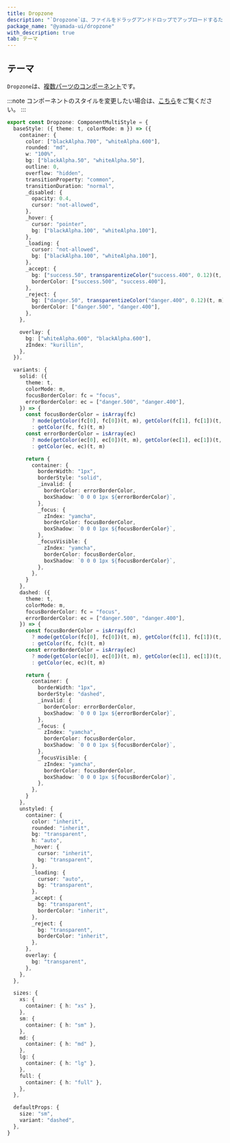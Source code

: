 ```yaml
---
title: Dropzone
description: "`Dropzone`は、ファイルをドラッグアンドドロップでアップロードするために使用されるコンポーネントです。"
package_name: "@yamada-ui/dropzone"
with_description: true
tab: テーマ
---
```


## テーマ

`Dropzone`は、[複数パーツのコンポーネント](/styled-system/theming/component-styles#複数パーツのコンポーネント)です。

:::note
コンポーネントのスタイルを変更したい場合は、[こちら](/styled-system/theming/customize-theme#コンポーネントのスタイルを変更する)をご覧ください。
:::

```ts
export const Dropzone: ComponentMultiStyle = {
  baseStyle: ({ theme: t, colorMode: m }) => ({
    container: {
      color: ["blackAlpha.700", "whiteAlpha.600"],
      rounded: "md",
      w: "100%",
      bg: ["blackAlpha.50", "whiteAlpha.50"],
      outline: 0,
      overflow: "hidden",
      transitionProperty: "common",
      transitionDuration: "normal",
      _disabled: {
        opacity: 0.4,
        cursor: "not-allowed",
      },
      _hover: {
        cursor: "pointer",
        bg: ["blackAlpha.100", "whiteAlpha.100"],
      },
      _loading: {
        cursor: "not-allowed",
        bg: ["blackAlpha.100", "whiteAlpha.100"],
      },
      _accept: {
        bg: ["success.50", transparentizeColor("success.400", 0.12)(t, m)],
        borderColor: ["success.500", "success.400"],
      },
      _reject: {
        bg: ["danger.50", transparentizeColor("danger.400", 0.12)(t, m)],
        borderColor: ["danger.500", "danger.400"],
      },
    },

    overlay: {
      bg: ["whiteAlpha.600", "blackAlpha.600"],
      zIndex: "kurillin",
    },
  }),

  variants: {
    solid: ({
      theme: t,
      colorMode: m,
      focusBorderColor: fc = "focus",
      errorBorderColor: ec = ["danger.500", "danger.400"],
    }) => {
      const focusBorderColor = isArray(fc)
        ? mode(getColor(fc[0], fc[0])(t, m), getColor(fc[1], fc[1])(t, m))(m)
        : getColor(fc, fc)(t, m)
      const errorBorderColor = isArray(ec)
        ? mode(getColor(ec[0], ec[0])(t, m), getColor(ec[1], ec[1])(t, m))(m)
        : getColor(ec, ec)(t, m)

      return {
        container: {
          borderWidth: "1px",
          borderStyle: "solid",
          _invalid: {
            borderColor: errorBorderColor,
            boxShadow: `0 0 0 1px ${errorBorderColor}`,
          },
          _focus: {
            zIndex: "yamcha",
            borderColor: focusBorderColor,
            boxShadow: `0 0 0 1px ${focusBorderColor}`,
          },
          _focusVisible: {
            zIndex: "yamcha",
            borderColor: focusBorderColor,
            boxShadow: `0 0 0 1px ${focusBorderColor}`,
          },
        },
      }
    },
    dashed: ({
      theme: t,
      colorMode: m,
      focusBorderColor: fc = "focus",
      errorBorderColor: ec = ["danger.500", "danger.400"],
    }) => {
      const focusBorderColor = isArray(fc)
        ? mode(getColor(fc[0], fc[0])(t, m), getColor(fc[1], fc[1])(t, m))(m)
        : getColor(fc, fc)(t, m)
      const errorBorderColor = isArray(ec)
        ? mode(getColor(ec[0], ec[0])(t, m), getColor(ec[1], ec[1])(t, m))(m)
        : getColor(ec, ec)(t, m)

      return {
        container: {
          borderWidth: "1px",
          borderStyle: "dashed",
          _invalid: {
            borderColor: errorBorderColor,
            boxShadow: `0 0 0 1px ${errorBorderColor}`,
          },
          _focus: {
            zIndex: "yamcha",
            borderColor: focusBorderColor,
            boxShadow: `0 0 0 1px ${focusBorderColor}`,
          },
          _focusVisible: {
            zIndex: "yamcha",
            borderColor: focusBorderColor,
            boxShadow: `0 0 0 1px ${focusBorderColor}`,
          },
        },
      }
    },
    unstyled: {
      container: {
        color: "inherit",
        rounded: "inherit",
        bg: "transparent",
        h: "auto",
        _hover: {
          cursor: "inherit",
          bg: "transparent",
        },
        _loading: {
          cursor: "auto",
          bg: "transparent",
        },
        _accept: {
          bg: "transparent",
          borderColor: "inherit",
        },
        _reject: {
          bg: "transparent",
          borderColor: "inherit",
        },
      },
      overlay: {
        bg: "transparent",
      },
    },
  },

  sizes: {
    xs: {
      container: { h: "xs" },
    },
    sm: {
      container: { h: "sm" },
    },
    md: {
      container: { h: "md" },
    },
    lg: {
      container: { h: "lg" },
    },
    full: {
      container: { h: "full" },
    },
  },

  defaultProps: {
    size: "sm",
    variant: "dashed",
  },
}
```
